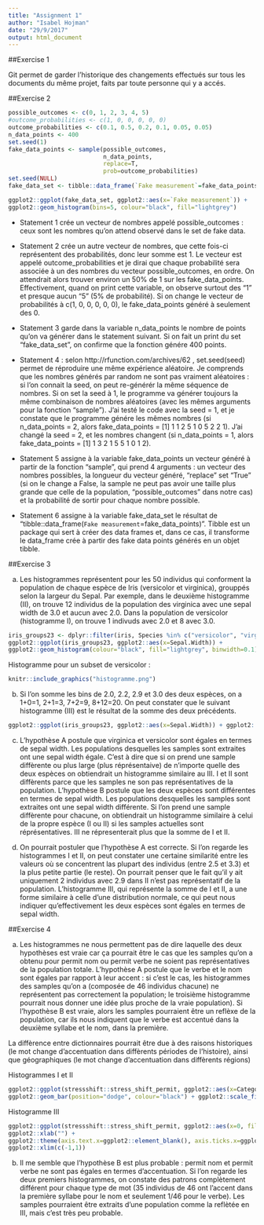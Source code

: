 ```yaml
---
title: "Assignment 1"
author: "Isabel Hojman"
date: "29/9/2017"
output: html_document
---
```




##Exercise 1

Git permet de garder l'historique des changements effectués sur tous les documents du même projet, faits par toute personne qui y a accés.

##Exercise 2

```r
possible_outcomes <- c(0, 1, 2, 3, 4, 5)
#outcome_probabilities <- c(1, 0, 0, 0, 0, 0)
outcome_probabilities <- c(0.1, 0.5, 0.2, 0.1, 0.05, 0.05)
n_data_points <- 400
set.seed(1)
fake_data_points <- sample(possible_outcomes,
                           n_data_points,
                           replace=T,
                           prob=outcome_probabilities)
set.seed(NULL)
fake_data_set <- tibble::data_frame(`Fake measurement`=fake_data_points)
```

```r
ggplot2::ggplot(fake_data_set, ggplot2::aes(x=`Fake measurement`)) +
ggplot2::geom_histogram(bins=5, colour="black", fill="lightgrey")
```

* Statement 1 crée un vecteur de nombres appelé possible_outcomes : ceux sont les nombres qu'on attend observé dans le set de fake data.

* Statement 2 crée un autre vecteur de nombres, que cette fois-ci représentent des probabilités, donc leur somme est 1. Le vecteur est appelé outcome_probabilities et je dirai que chaque probabilité sera associée à un des nombres du vecteur possible_outcomes, en ordre. On attendrait alors trouver environ un 50% de 1 sur les fake_data_points. Effectivement, quand on print cette variable, on observe surtout des "1" et presque aucun "5" (5% de probabilité). Si on change le vecteur de probabilités à c(1, 0, 0, 0, 0, 0), le fake_data_points généré à seulement des 0.

* Statement 3 garde dans la variable n_data_points le nombre de points qu'on va générer dans le statement suivant. Si on fait un print du set "fake_data_set", on confirme que la fonction génére 400 points.

* Statement 4 : selon http://rfunction.com/archives/62 , set.seed(seed) permet de réproduire une même expérience aléatoire. Je comprends que les nombres générés par random ne sont pas vraiment aléatoires : si l'on connait la seed, on peut re-générér la même séquence de nombres. Si on set la seed à 1, le programme va générer toujours la même combinaison de nombres aléatoires (avec les mêmes arguments pour la fonction "sample"). J'ai testé le code avec la seed = 1, et je constate que le programme génére les mêmes nombres (si n_data_points = 2, alors fake_data_points =
 [1] 1 1 2 5 1 0 5 2 2 1). J'ai changé la seed = 2, et les nombres changent (si n_data_points = 1, alors fake_data_points = [1] 1 3 2 1 5 5 1 0 1 2).

* Statement 5 assigne à la variable fake_data_points un vecteur généré à partir de la fonction "sample", qui prend 4 arguments : un vecteur des nombres possibles, la longueur du vecteur généré, "replace" set "True" (si on le change a False, la sample ne peut pas avoir une taille plus grande que celle de la population, "possible_outcomes" dans notre cas) et la probabilité de sortir pour chaque nombre possible.

* Statement 6 assigne à la variable fake_data_set le résultat de "tibble::data_frame(`Fake measurement`=fake_data_points)". Tibble est un package qui sert à créer des data frames et, dans ce cas, il transforme le data_frame crée à partir des fake data points générés en un objet tibble.


##Exercise 3


a. Les histogrammes représentent pour les 50 individus qui conforment la population de chaque espèce de Iris (versicolor et virginica), grouppés selon la largeur du Sepal. Par exemple, dans le deuxième histogramme (II), on trouve 12 individus de la population des virginica avec une sepal width de 3.0 et aucun avec 2.0. Dans la population de versicolor (histogramme I), on trouve 1 indivuds avec 2.0 et 8 avec 3.0.


```r
iris_groups23 <- dplyr::filter(iris, Species %in% c("versicolor", "virginica"))
ggplot2::ggplot(iris_groups23, ggplot2::aes(x=Sepal.Width)) +
ggplot2::geom_histogram(colour="black", fill="lightgrey", binwidth=0.1) + ggplot2::facet_grid(Species ~ .)
```

Histogramme pour un subset de versicolor :

```r
knitr::include_graphics("histogramme.png")
```

b. Si l'on somme les bins de 2.0, 2.2, 2.9 et 3.0 des deux espèces, on a 1+0=1, 2+1=3, 7+2=9, 8+12=20. On peut constater que le suivant histogramme (III) est le résultat de la somme des deux précédents. 

```r
ggplot2::ggplot(iris_groups23, ggplot2::aes(x=Sepal.Width)) + ggplot2::geom_histogram(colour="black", fill="lightgrey", binwidth=0.1)
```

c. L'hypothèse A postule que virginica et versicolor sont égales en termes de sepal width. Les populations desquelles les samples sont extraites ont une sepal width égale. C'est à dire que si on prend une sample diffèrente ou plus large (plus réprésentaive) de n'importe quelle des deux espèces on obtiendrait un histogramme similaire au III. I et II sont diffèrents parce que les samples ne son pas représentatives de la population.
L'hypothèse B postule que les deux espèces sont différentes en termes de sepal width. Les populations desquelles les samples sont extraites ont une sepal width différente. Si l'on prend une sample diffèrente pour chacune, on obtiendrait un histogramme similaire à celui de la propre espèce (I ou II) si les samples actuelles sont réprésentatives. III ne répresenterait plus que la somme de I et II.

d. On pourrait postuler que l'hypothèse A est correcte. Si l'on regarde les histogrammes I et II, on peut constater une certaine similarité entre les valeurs où se concentrent las plupart des individus (entre 2.5 et 3.3) et la plus petite partie (le reste). On pourrait penser que le fait qu'il y ait uniquement 2 individus avec 2.9 dans II n'est pas représentatif de la population. L'histogramme III, qui représente la somme de I et II, a une forme similaire à celle d'une distribution normale, ce qui peut nous indiquer qu'effectivement les deux espèces sont égales en termes de sepal width.

##Exercise 4

a. Les histogrammes ne nous permettent pas de dire laquelle des deux hypothèses est vraie car ça pourrait être le cas que les samples qu'on a obtenu pour permit nom ou permit verbe ne soient pas représentatives de la population totale. L'hypothèse A postule que le verbe et le nom sont égales par rapport à leur accent : si c'est le cas, les histogrammes des samples qu'on a (composée de 46 individus chacune) ne représentent pas correctement la population; le troisième histogramme pourrait nous donner une idée plus proche de la vraie population). Si l'hypothèse B est vraie, alors les samples pourraient être un reflèxe de la population, car ils nous indiquent que le verbe est accentué dans la deuxième syllabe et le nom, dans la première. 

La diffèrence entre dictionnaires pourrait être due à des raisons historiques (le mot change d'accentuation dans diffèrents périodes de l'histoire), ainsi que géographiques (le mot change d'accentuation dans diffèrents régions)

Histogrammes I et II

```r
ggplot2::ggplot(stressshift::stress_shift_permit, ggplot2::aes(x=Category, fill=Syllable)) +
ggplot2::geom_bar(position="dodge", colour="black") + ggplot2::scale_fill_brewer(palette="Set3")
```

Histogramme III

```r
ggplot2::ggplot(stressshift::stress_shift_permit, ggplot2::aes(x=0, fill=Syllable)) + ggplot2::geom_bar(position="dodge", colour="black") + ggplot2::scale_fill_brewer(palette="Set3") +
ggplot2::xlab("") +
ggplot2::theme(axis.text.x=ggplot2::element_blank(), axis.ticks.x=ggplot2::element_blank()) +
ggplot2::xlim(c(-1,1))
```


b. Il me semble que l'hypothèse B est plus probable : permit nom et permit verbe ne sont pas égales en termes d'accentuation. Si l'on regarde les deux premiers histogrammes, on constate des patrons complètement différent pour chaque type de mot (35 individus de 46 ont l'accent dans la première syllabe pour le nom et seulement 1/46 pour le verbe). Les samples pourraient être extraits d'une population comme la reflètée en III, mais c'est très peu probable.


